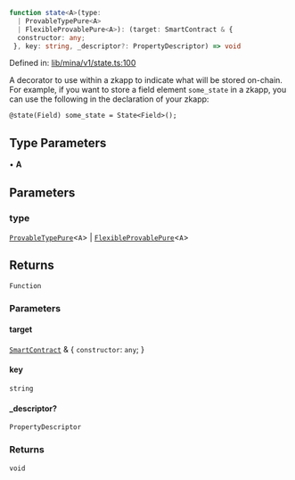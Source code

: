 ```ts
function state<A>(type: 
  | ProvableTypePure<A>
  | FlexibleProvablePure<A>): (target: SmartContract & {
  constructor: any;
 }, key: string, _descriptor?: PropertyDescriptor) => void
```

Defined in: [lib/mina/v1/state.ts:100](https://github.com/o1-labs/o1js/blob/46b9772d07785397c4bd76a102bc9f6730d321bb/src/lib/mina/v1/state.ts#L100)

A decorator to use within a zkapp to indicate what will be stored on-chain.
For example, if you want to store a field element `some_state` in a zkapp,
you can use the following in the declaration of your zkapp:

```
@state(Field) some_state = State<Field>();
```

## Type Parameters

• **A**

## Parameters

### type

[`ProvableTypePure`](../type-aliases/ProvableTypePure.mdx)\<`A`\> | [`FlexibleProvablePure`](../type-aliases/FlexibleProvablePure.mdx)\<`A`\>

## Returns

`Function`

### Parameters

#### target

[`SmartContract`](../classes/SmartContract.mdx) & \{
  `constructor`: `any`;
 \}

#### key

`string`

#### \_descriptor?

`PropertyDescriptor`

### Returns

`void`
